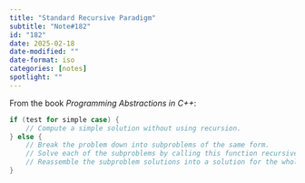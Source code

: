 ```yaml
---
title: "Standard Recursive Paradigm"
subtitle: "Note#182"
id: "182"
date: 2025-02-18
date-modified: ""
date-format: iso
categories: [notes]
spotlight: ""
---
```

From the book *Programming Abstractions in C++*:

```cpp
if (test for simple case) {
    // Compute a simple solution without using recursion.
} else {
    // Break the problem down into subproblems of the same form.
    // Solve each of the subproblems by calling this function recursively.
    // Reassemble the subproblem solutions into a solution for the whole.
}
```
